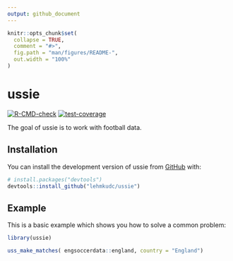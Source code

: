 ```yaml
---
output: github_document
---
```


<!-- README.md is generated from README.Rmd. Please edit that file -->

```r
knitr::opts_chunk$set(
  collapse = TRUE,
  comment = "#>",
  fig.path = "man/figures/README-",
  out.width = "100%"
)
```

# ussie

<!-- badges: start -->
[![R-CMD-check](https://github.com/lehmkudc/ussie/actions/workflows/R-CMD-check.yaml/badge.svg)](https://github.com/lehmkudc/ussie/actions/workflows/R-CMD-check.yaml)
[![test-coverage](https://github.com/lehmkudc/ussie/actions/workflows/test-coverage.yaml/badge.svg)](https://github.com/lehmkudc/ussie/actions/workflows/test-coverage.yaml)
<!-- badges: end -->

The goal of ussie is to work with football data.

## Installation

You can install the development version of ussie from [GitHub](https://github.com/) with:

``` r
# install.packages("devtools")
devtools::install_github("lehmkudc/ussie")
```

## Example

This is a basic example which shows you how to solve a common problem:

```r
library(ussie)

uss_make_matches( engsoccerdata::england, country = "England")

```

